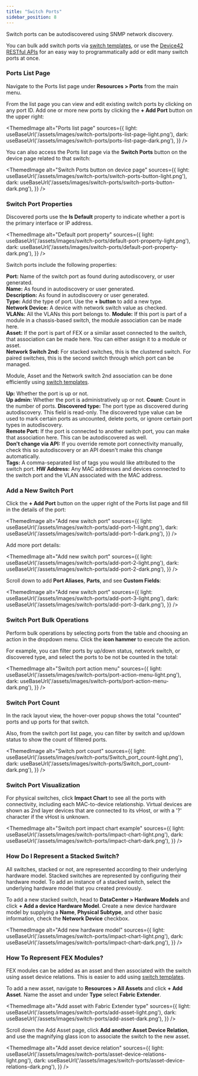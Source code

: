 ```yaml
---
title: "Switch Ports"
sidebar_position: 8
---
```



Switch ports can be autodiscovered using SNMP network discovery. 

You can bulk add switch ports via [switch templates](switch-templates.mdx), or use the [Device42 RESTful APIs](https://api.device42.com/#/IPAM) for an easy way to programmatically add or edit many switch ports at once.

### Ports List Page

Navigate to the Ports list page under **Resources > Ports** from the main menu. 

From the list page you can view and edit existing switch ports by clicking on any port ID. Add one or more new ports by clicking the **+ Add Port** button on the upper right:

<ThemedImage
  alt="Ports list page"
  sources={{
    light: useBaseUrl('/assets/images/switch-ports/ports-list-page-light.png'),
    dark: useBaseUrl('/assets/images/switch-ports/ports-list-page-dark.png'),
  }}
/>

You can also access the Ports list page via the **Switch Ports** button on the device page related to that switch:

<ThemedImage
  alt="Switch Ports button on device page"
  sources={{
    light: useBaseUrl('/assets/images/switch-ports/switch-ports-button-light.png'),
    dark: useBaseUrl('/assets/images/switch-ports/switch-ports-button-dark.png'),
  }}
/>

### Switch Port Properties

Discovered ports use the **Is Default** property to indicate whether a port is the primary interface or IP address.

<ThemedImage
  alt="Default port property"
  sources={{
    light: useBaseUrl('/assets/images/switch-ports/default-port-property-light.png'),
    dark: useBaseUrl('/assets/images/switch-ports/default-port-property-dark.png'),
  }}
/>

Switch ports include the following properties:

**Port:** Name of the switch port as found during autodiscovery, or user generated.  
**Name:** As found in autodiscovery or user generated.  
**Description:** As found in autodiscovery or user generated.  
**Type:** Add the type of port. Use the **+ button** to add a new type.  
**Network Device:** A device with network switch value as checked.  
**VLANs:** All the VLANs this port belongs to. 
**Module:** If this port is part of a module in a chassis-based switch, the module association can be made here.  
**Asset:** If the port is part of FEX or a similar asset connected to the switch, that association can be made here. You can either assign it to a module or asset.  
**Network Switch 2nd:** For stacked switches, this is the clustered switch. For paired switches, this is the second switch through which port can be managed.

Module, Asset and the Network switch 2nd association can be done efficiently using [switch templates](switch-templates.mdx).

**Up:** Whether the port is up or not.  
**Up admin:** Whether the port is administratively up or not. 
**Count:** Count in the number of ports. 
**Discovered type:** The port type as discovered during autodiscovery. This field is read-only. The discovered type value can be used to mark certain ports as uncounted, delete ports, or ignore certain port types in autodiscovery.  
**Remote Port:** If the port is connected to another switch port, you can make that association here. This can be autodiscovered as well.  
**Don't change via API:** If you override remote port connectivity manually, check this so autodiscovery or an API doesn't make this change automatically.  
**Tags:** A comma-separated list of tags you would like attributed to the switch port. 
**HW Address:** Any MAC addresses and devices connected to the switch port and the VLAN associated with the MAC address.

### Add a New Switch Port

Click the **+ Add Port** button on the upper right of the Ports list page and fill in the details of the port:

<ThemedImage
  alt="Add new switch port"
  sources={{
    light: useBaseUrl('/assets/images/switch-ports/add-port-1-light.png'),
    dark: useBaseUrl('/assets/images/switch-ports/add-port-1-dark.png'),
  }}
/>

Add more port details:

<ThemedImage
  alt="Add new switch port"
  sources={{
    light: useBaseUrl('/assets/images/switch-ports/add-port-2-light.png'),
    dark: useBaseUrl('/assets/images/switch-ports/add-port-2-dark.png'),
  }}
/>

Scroll down to add **Port Aliases**, **Parts**, and see **Custom Fields**:

<ThemedImage
  alt="Add new switch port"
  sources={{
    light: useBaseUrl('/assets/images/switch-ports/add-port-3-light.png'),
    dark: useBaseUrl('/assets/images/switch-ports/add-port-3-dark.png'),
  }}
/>

### Switch Port Bulk Operations

Perform bulk operations by selecting ports from the table and choosing an action in the dropdown menu. Click the **icon hammer** to execute the action.

For example, you can filter ports by up/down status, network switch, or discovered type, and select the ports to be not be counted in the total:

<ThemedImage
  alt="Switch port action menu"
  sources={{
    light: useBaseUrl('/assets/images/switch-ports/port-action-menu-light.png'),
    dark: useBaseUrl('/assets/images/switch-ports/port-action-menu-dark.png'),
  }}
/>

### Switch Port Count

In the rack layout view, the hover-over popup shows the total "counted" ports and up ports for that switch.  

Also, from the switch port list page, you can filter by switch and up/down status to show the count of filtered ports.

<ThemedImage
  alt="Switch port count"
  sources={{
    light: useBaseUrl('/assets/images/switch-ports/Switch_port_count-light.png'),
    dark: useBaseUrl('/assets/images/switch-ports/Switch_port_count-dark.png'),
  }}
/>

### Switch Port Visualization

For physical switches, click **Impact Chart** to see all the ports with connectivity, including each MAC-to-device relationship. Virtual devices are shown as 2nd layer devices that are connected to its vHost, or with a '?' character if the vHost is unknown. 

<ThemedImage
  alt="Switch port impact chart example"
  sources={{
    light: useBaseUrl('/assets/images/switch-ports/impact-chart-light.png'),
    dark: useBaseUrl('/assets/images/switch-ports/impact-chart-dark.png'),
  }}
/>

### How Do I Represent a Stacked Switch?

All switches, stacked or not, are represented according to their underlying hardware model. Stacked switches are represented by configuring their hardware model. To add an instance of a stacked switch, select the underlying hardware model that you created previously.

To add a new stacked switch, head to **DataCenter > Hardware Models** and click **+ Add a device Hardware Model**. Create a new device hardware model by supplying a **Name**, **Physical Subtype**, and other basic information, check the **Network Device** checkbox. 

<ThemedImage
  alt="Add new hardware model"
  sources={{
    light: useBaseUrl('/assets/images/switch-ports/impact-chart-light.png'),
    dark: useBaseUrl('/assets/images/switch-ports/impact-chart-dark.png'),
  }}
/>

### How To Represent FEX Modules?

FEX modules can be added as an asset and then associated with the switch using asset device relations. This is easier to add using [switch templates](switch-templates.mdx).

To add a new asset, navigate to **Resources > All Assets** and click **+ Add Asset**. Name the asset and under **Type** select **Fabric Extender**.  

<ThemedImage
  alt="Add asset with Fabric Extender type"
  sources={{
    light: useBaseUrl('/assets/images/switch-ports/add-asset-light.png'),
    dark: useBaseUrl('/assets/images/switch-ports/add-asset-dark.png'),
  }}
/>

Scroll down the Add Asset page, click **Add another Asset Device Relation**, and use the magnifying glass icon to associate the switch to the new asset.

<ThemedImage
  alt="Add asset device relation"
  sources={{
    light: useBaseUrl('/assets/images/switch-ports/asset-device-relations-light.png'),
    dark: useBaseUrl('/assets/images/switch-ports/asset-device-relations-dark.png'),
  }}
/>
